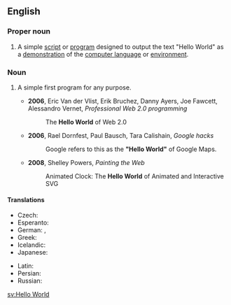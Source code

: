 ==English==
{{wikipedia|Hello world program}}

===Proper noun===
{{en-proper noun|head=[[hello|Hello]] [[world|World]]}}

# {{lb|en|programming}} A simple [[script]] or [[program]] designed to output the text "Hello World" as a [[demonstration]] of the [[computer language]] or [[environment]].

===Noun===
{{en-noun|head=[[hello|Hello]] [[world|World]]}}

# {{lb|en|programming|by extension}} A simple first program for any purpose.
#* '''2006''', Eric Van der Vlist, Erik Bruchez, Danny Ayers, Joe Fawcett, Alessandro Vernet, ''Professional Web 2.0 programming‎''
#*: The '''Hello World''' of Web 2.0
#* '''2006''', Rael Dornfest, Paul Bausch, Tara Calishain, ''Google hacks‎''
#*: Google refers to this as the '''"Hello World"''' of Google Maps.
#* '''2008''', Shelley Powers, ''Painting the Web‎''
#*: Animated Clock: The '''Hello World''' of Animated and Interactive SVG

====Translations====
{{trans-top|Hello World}}
* Czech: {{t|cs|Ahoj světe}}
* Esperanto: {{t|eo|Saluton, Mondo}}
* German: {{t|de|Hallo Welt}}, {{t|de|Hallo-Welt-Programm|n}}
* Greek: {{t|el|Καλημέρα κόσμε|sc=Grek}}
* Icelandic: {{t|is|Halló, heimur}}
* Japanese: {{t|ja|こんにちは世界|tr=konnichiwa sekai|sc=Jpan}} {{qualifier|rare except in Japanese-based programming languages}}
{{trans-mid}}
* Latin: {{t|la|Ave, munde}}
* Persian: {{t|fa|سلام دنیا|tr=salâm donyâ|sc=fa-Arab}}
* Russian: {{t|ru|Привет, мир}}
{{trans-bottom}}

[[sv:Hello World]]